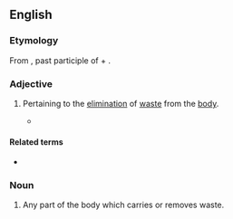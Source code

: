 ==English==

===Etymology===
From {{der|en|la|ēmūnctus}}, past participle of {{m|la|ēmungō||to blow one's nose}} + {{af|en|-ory}}.

===Adjective===
{{en-adj}}

# Pertaining to the [[elimination]] of [[waste#Noun|waste]] from the [[body]].
#: {{ux|en|A mixture of poor diet and poor hygiene caused him inflammation of the '''emunctory''' aperture.}}
#* {{quote-journal|en|journal=Bulletin of the American Historical Collection|location=Manila|publisher=American Association of the Philippines|year=1979|volume=7–8|page=79|issn=0115-3226|oclc=2743124|passage=This guy was extremely hirsute. Everywhere. So much I used to wonder how he could clearly manage certain '''emunctory''' functions.}}

====Related terms====
* {{l|en|emunction}}

===Noun===
{{en-noun}}

# Any part of the body which carries or removes waste.